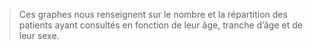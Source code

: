 > Ces graphes nous renseignent sur le nombre et la répartition des patients ayant consultés en fonction de leur âge, tranche d'âge et de leur sexe.